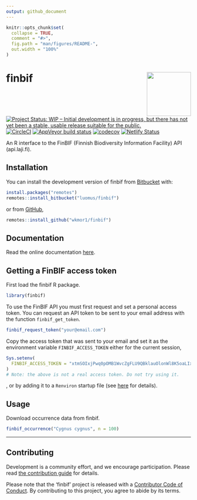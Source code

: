 ```yaml
---
output: github_document
---
```


```r
knitr::opts_chunk$set(
  collapse = TRUE,
  comment = "#>",
  fig.path = "man/figures/README-",
  out.width = "100%"
)
```
# finbif <img src="man/figures/logo.png" align="right" alt="" width="120">
[![Project Status: WIP – Initial development is in progress, but there has not yet been a stable, usable release suitable for the public.](https://www.repostatus.org/badges/latest/wip.svg)](https://www.repostatus.org/#wip)  [![CircleCI](https://circleci.com/bb/luomus/finbif.svg?style=shield&circle-token=0c7c2580ef1ca3246d3da8ba60064aeaf9c8eecd)](https://circleci.com/bb/luomus/finbif) [![AppVeyor build status](https://ci.appveyor.com/api/projects/status/bitbucket/luomus/finbif?branch=master&svg=true)](https://ci.appveyor.com/project/luomus/finbif/branch/master) [![codecov](https://codecov.io/bb/luomus/finbif/branch/master/graph/badge.svg?token=erk5D6H4i2)](https://codecov.io/bb/luomus/finbif) [![Netlify Status](https://api.netlify.com/api/v1/badges/5fdd166e-0155-4992-9009-82434fefe4f4/deploy-status)](https://app.netlify.com/sites/finbif/deploys)

An R interface to the FinBIF (Finnish Biodiversity Information Facility) API 
(api.laji.fi).

## Installation
You can install the development version of finbif from
[Bitbucket](https://bitbucket.org) with:
```r
install.packages("remotes")
remotes::install_bitbucket("luomus/finbif")
```
or from [GitHub](https://github.com),
```r
remotes::install_github("wkmor1/finbif")
```

## Documentation
Read the online documentation [here](https://finbif.netlify.com).

## Getting a FinBIF access token
First load the finbif R package.
```r
library(finbif)
```

To use the FinBIF API you must first request and set a personal access token.
You can request an API token to be sent to your email address with the function
`finbif_get_token`.
```r
finbif_request_token("your@email.com")
```

Copy the access token that was sent to your email and set it as the environment
variable `FINBIF_ACCESS_TOKEN` either for the current session,
```r
Sys.setenv(
  FINBIF_ACCESS_TOKEN = "xtmSOIxjPwq0pOMB1WvcZgFLU9QBklauOlonWl8K5oaLIx8RniJLrvcJU4v9H7Et"
)
# Note: the above is not a real access token. Do not try using it.
```
, or by adding it to a `Renviron` startup file (see
 [here](https://rviews.rstudio.com/2017/04/19/r-for-enterprise-understanding-r-s-startup/)
 for details). 

## Usage
Download occurrence data from finbif.
```r
finbif_occurrence("Cygnus cygnus", n = 100)
```

----

## Contributing
Development is a community effort, and we encourage participation. Please read 
[the contribution guide](CONTRIBUTING.md) for details.

Please note that the 'finbif' project is released with a [Contributor Code of Conduct](CODE_OF_CONDUCT.md). By contributing to this project, you agree to 
abide by its terms. 
